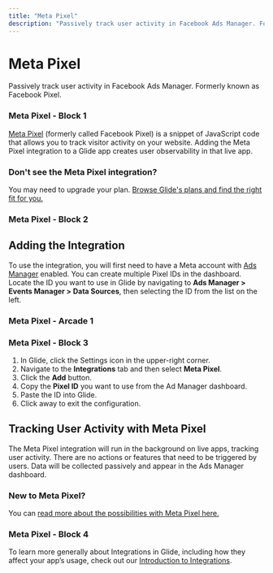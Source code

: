 ```yaml
---
title: "Meta Pixel"
description: "Passively track user activity in Facebook Ads Manager. Formerly known as Facebook Pixel."
---
```


# Meta Pixel

Passively track user activity in Facebook Ads Manager. Formerly known as Facebook Pixel.

### Meta Pixel - Block 1

[Meta Pixel](https://developers.facebook.com/docs/meta-pixel/) (formerly called Facebook Pixel) is a snippet of JavaScript code that allows you to track visitor activity on your website. Adding the Meta Pixel integration to a Glide app creates user observability in that live app.

### Don't see the Meta Pixel integration?

You may need to upgrade your plan. [Browse Glide's plans and find the right fit for you.](https://www.glideapps.com/pricing)

### Meta Pixel - Block 2

## Adding the Integration

To use the integration, you will first need to have a Meta account with [Ads Manager](https://business.facebook.com/business/loginpage/?next=https%3A%2F%2Fwww.facebook.com%2Fadsmanager&login_options%5B0%5D=FB&login_options%5B1%5D=SSO&config_ref=biz_login_tool_flavor_adsmanager#) enabled. You can create multiple Pixel IDs in the dashboard. Locate the ID you want to use in Glide by navigating to **Ads Manager > Events Manager > Data Sources**, then selecting the ID from the list on the left.

### Meta Pixel - Arcade 1

### Meta Pixel - Block 3



1. In Glide, click the Settings icon in the upper-right corner.
2. Navigate to the **Integrations** tab and then select **Meta Pixel**.
3. Click the **Add** button.
4. Copy the **Pixel ID** you want to use from the Ad Manager dashboard.
5. Paste the ID into Glide.
6. Click away to exit the configuration.

## Tracking User Activity with Meta Pixel

The Meta Pixel integration will run in the background on live apps, tracking user activity. There are no actions or features that need to be triggered by users. Data will be collected passively and appear in the Ads Manager dashboard.

### New to Meta Pixel?

You can [read more about the possibilities with Meta Pixel here.](https://developers.facebook.com/docs/meta-pixel/get-started)

### Meta Pixel - Block 4

To learn more generally about Integrations in Glide, including how they affect your app’s usage, check out our [Introduction to Integrations](/automation/integrations). 


